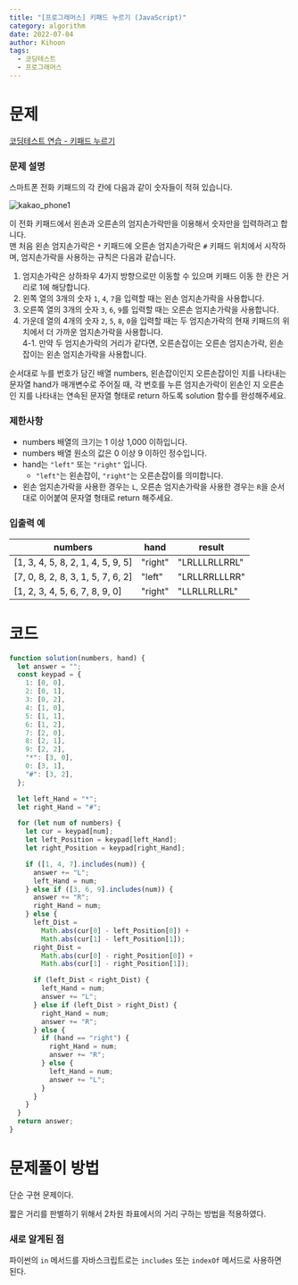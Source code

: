 ```yaml
---
title: "[프로그래머스] 키패드 누르기 (JavaScript)"
category: algorithm
date: 2022-07-04
author: Kihoon
tags:
  - 코딩테스트
  - 프로그래머스
---
```


# 문제

[코딩테스트 연습 - 키패드 누르기](https://school.programmers.co.kr/learn/courses/30/lessons/67256)

### 문제 설명

스마트폰 전화 키패드의 각 칸에 다음과 같이 숫자들이 적혀 있습니다.

![kakao_phone1](./image/kakao_phone1.png)

이 전화 키패드에서 왼손과 오른손의 엄지손가락만을 이용해서 숫자만을 입력하려고 합니다. <br/>
맨 처음 왼손 엄지손가락은 `*` 키패드에 오른손 엄지손가락은 `#` 키패드 위치에서 시작하며, 엄지손가락을 사용하는 규칙은 다음과 같습니다.

1. 엄지손가락은 상하좌우 4가지 방향으로만 이동할 수 있으며 키패드 이동 한 칸은 거리로 1에 해당합니다.
2. 왼쪽 열의 3개의 숫자 `1`, `4`, `7`을 입력할 때는 왼손 엄지손가락을 사용합니다.
3. 오른쪽 열의 3개의 숫자 `3`, `6`, `9`를 입력할 때는 오른손 엄지손가락을 사용합니다.
4. 가운데 열의 4개의 숫자 `2`, `5`, `8`, `0`을 입력할 때는 두 엄지손가락의 현재 키패드의 위치에서 더 가까운 엄지손가락을 사용합니다. <br/>
   4-1. 만약 두 엄지손가락의 거리가 같다면, 오른손잡이는 오른손 엄지손가락, 왼손잡이는 왼손 엄지손가락을 사용합니다.

순서대로 누를 번호가 담긴 배열 numbers, 왼손잡이인지 오른손잡이인 지를 나타내는 문자열 hand가 매개변수로 주어질 때, 각 번호를 누른 엄지손가락이 왼손인 지 오른손인 지를 나타내는 연속된 문자열 형태로 return 하도록 solution 함수를 완성해주세요.

### 제한사항

- numbers 배열의 크기는 1 이상 1,000 이하입니다.
- numbers 배열 원소의 값은 0 이상 9 이하인 정수입니다.
- hand는 `"left"` 또는 `"right"` 입니다.
  - `"left"`는 왼손잡이, `"right"`는 오른손잡이를 의미합니다.
- 왼손 엄지손가락을 사용한 경우는 `L`, 오른손 엄지손가락을 사용한 경우는 `R`을 순서대로 이어붙여 문자열 형태로 return 해주세요.

### 입출력 예

| numbers                           | hand    | result        |
| --------------------------------- | ------- | ------------- |
| [1, 3, 4, 5, 8, 2, 1, 4, 5, 9, 5] | "right" | "LRLLLRLLRRL" |
| [7, 0, 8, 2, 8, 3, 1, 5, 7, 6, 2] | "left"  | "LRLLRRLLLRR" |
| [1, 2, 3, 4, 5, 6, 7, 8, 9, 0]    | "right" | "LLRLLRLLRL"  |

# 코드

```jsx
function solution(numbers, hand) {
  let answer = "";
  const keypad = {
    1: [0, 0],
    2: [0, 1],
    3: [0, 2],
    4: [1, 0],
    5: [1, 1],
    6: [1, 2],
    7: [2, 0],
    8: [2, 1],
    9: [2, 2],
    "*": [3, 0],
    0: [3, 1],
    "#": [3, 2],
  };

  let left_Hand = "*";
  let right_Hand = "#";

  for (let num of numbers) {
    let cur = keypad[num];
    let left_Position = keypad[left_Hand];
    let right_Position = keypad[right_Hand];

    if ([1, 4, 7].includes(num)) {
      answer += "L";
      left_Hand = num;
    } else if ([3, 6, 9].includes(num)) {
      answer += "R";
      right_Hand = num;
    } else {
      left_Dist =
        Math.abs(cur[0] - left_Position[0]) +
        Math.abs(cur[1] - left_Position[1]);
      right_Dist =
        Math.abs(cur[0] - right_Position[0]) +
        Math.abs(cur[1] - right_Position[1]);

      if (left_Dist < right_Dist) {
        left_Hand = num;
        answer += "L";
      } else if (left_Dist > right_Dist) {
        right_Hand = num;
        answer += "R";
      } else {
        if (hand == "right") {
          right_Hand = num;
          answer += "R";
        } else {
          left_Hand = num;
          answer += "L";
        }
      }
    }
  }
  return answer;
}
```

# 문제풀이 방법

단순 구현 문제이다.

짧은 거리를 판별하기 위해서 2차원 좌표에서의 거리 구하는 방법을 적용하였다.

### 새로 알게된 점

파이썬의 `in` 메서드를 자바스크립트로는 `includes` 또는 `indexOf` 메서드로 사용하면 된다.

